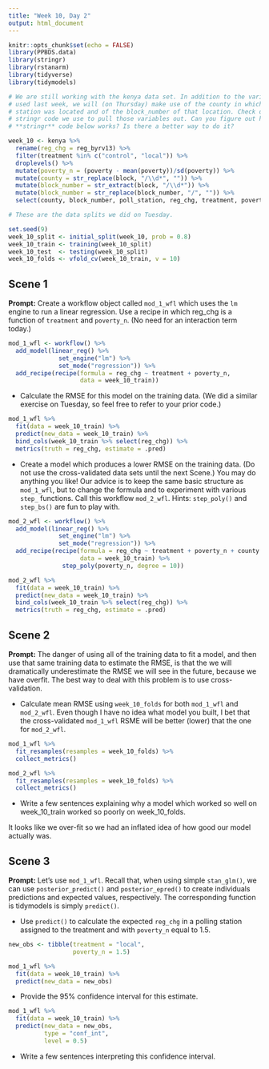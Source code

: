 ```yaml
---
title: "Week 10, Day 2"
output: html_document
---
```


```r
knitr::opts_chunk$set(echo = FALSE)
library(PPBDS.data)
library(stringr)
library(rstanarm)
library(tidyverse)
library(tidymodels)

# We are still working with the kenya data set. In addition to the variables we
# used last week, we will (on Thursday) make use of the county in which the poll
# station was located and of the block_number of that location. Check out the
# stringr code we use to pull those variables out. Can you figure out how the
# **stringr** code below works? Is there a better way to do it?

week_10 <- kenya %>% 
  rename(reg_chg = reg_byrv13) %>% 
  filter(treatment %in% c("control", "local")) %>% 
  droplevels() %>% 
  mutate(poverty_n = (poverty - mean(poverty))/sd(poverty)) %>% 
  mutate(county = str_replace(block, "/\\d*", "")) %>% 
  mutate(block_number = str_extract(block, "/\\d*")) %>% 
  mutate(block_number = str_replace(block_number, "/", "")) %>% 
  select(county, block_number, poll_station, reg_chg, treatment, poverty_n) 

# These are the data splits we did on Tuesday.

set.seed(9)
week_10_split <- initial_split(week_10, prob = 0.8)
week_10_train <- training(week_10_split)
week_10_test  <- testing(week_10_split)
week_10_folds <- vfold_cv(week_10_train, v = 10)
```


## Scene 1

**Prompt:** Create a workflow object called `mod_1_wfl` which uses the `lm` engine to run a linear regression. Use a recipe in which reg_chg is a function of `treatment` and `poverty_n`. (No need for an interaction term today.) 

```r
mod_1_wfl <- workflow() %>%
  add_model(linear_reg() %>%
              set_engine("lm") %>%
              set_mode("regression")) %>%
  add_recipe(recipe(formula = reg_chg ~ treatment + poverty_n,
                    data = week_10_train))
```


* Calculate the RMSE for this model on the training data. (We did a similar exercise on Tuesday, so feel free to refer to your prior code.)

```r
mod_1_wfl %>%
  fit(data = week_10_train) %>% 
  predict(new_data = week_10_train) %>% 
  bind_cols(week_10_train %>% select(reg_chg)) %>% 
  metrics(truth = reg_chg, estimate = .pred)
```


* Create a model which produces a lower RMSE on the training data. (Do not use the cross-validated data sets until the next Scene.) You may do anything you like! Our advice is to keep the same basic structure as `mod_1_wfl`, but to change the formula and to experiment with various `step_` functions. Call this workflow `mod_2_wfl`. Hints: `step_poly()` and `step_bs()` are fun to play with.

```r
mod_2_wfl <- workflow() %>%
  add_model(linear_reg() %>%
              set_engine("lm") %>%
              set_mode("regression")) %>%
  add_recipe(recipe(formula = reg_chg ~ treatment + poverty_n + county + block_number,
                    data = week_10_train) %>% 
               step_poly(poverty_n, degree = 10))

mod_2_wfl %>%
  fit(data = week_10_train) %>% 
  predict(new_data = week_10_train) %>% 
  bind_cols(week_10_train %>% select(reg_chg)) %>% 
  metrics(truth = reg_chg, estimate = .pred)
```

 

## Scene 2

**Prompt:** The danger of using all of the training data to fit a model, and then use that same training data to estimate the RMSE, is that the we will dramatically underestimate the RMSE we will see in the future, because we have overfit. The best way to deal with this problem is to use cross-validation. 

* Calculate mean RMSE using `week_10_folds` for both `mod_1_wfl` and `mod_2_wfl`.  Even though I have no idea what model you built, I bet that the cross-validated `mod_1_wfl` RSME will be better (lower) that the one for `mod_2_wfl`.

```r
mod_1_wfl %>%
  fit_resamples(resamples = week_10_folds) %>% 
  collect_metrics()

mod_2_wfl %>%
  fit_resamples(resamples = week_10_folds) %>% 
  collect_metrics()
```


* Write a few sentences explaining why a model which worked so well on week_10_train worked so poorly on week_10_folds.

It looks like we over-fit so we had an inflated idea of how good our model actually was.


## Scene 3

**Prompt:** Let's use `mod_1_wfl`. Recall that, when using simple `stan_glm()`, we can use `posterior_predict()` and `posterior_epred()` to create individuals predictions and expected values, respectively. The corresponding function is tidymodels is simply `predict()`.

* Use `predict()` to calculate the expected `reg_chg` in a polling station assigned to the treatment and with `poverty_n` equal to 1.5. 

```r
new_obs <- tibble(treatment = "local",
                  poverty_n = 1.5)

mod_1_wfl %>% 
  fit(data = week_10_train) %>% 
  predict(new_data = new_obs)
```


* Provide the 95% confidence interval for this estimate.

```r
mod_1_wfl %>% 
  fit(data = week_10_train) %>% 
  predict(new_data = new_obs,
          type = "conf_int",
          level = 0.5)
```


* Write a few sentences interpreting this confidence interval.

